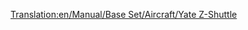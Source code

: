 [[Translation:en/Manual/Base Set/Aircraft/Yate Z-Shuttle]]

{{en/Manual/Base Set/Aircraft/Aircraft|Cost=32.812 (65,624)
|Speed=947 kph (592 MPH)
|Annual=4.190 (8,380)
|Designed=2018
|Lifespan=22
|Capacity=85 passengers & 10 bags of mail
|Description=Futuristic plane. Apparently built by Yate/British Aerospace.
|Real-life=Fictional.
}}